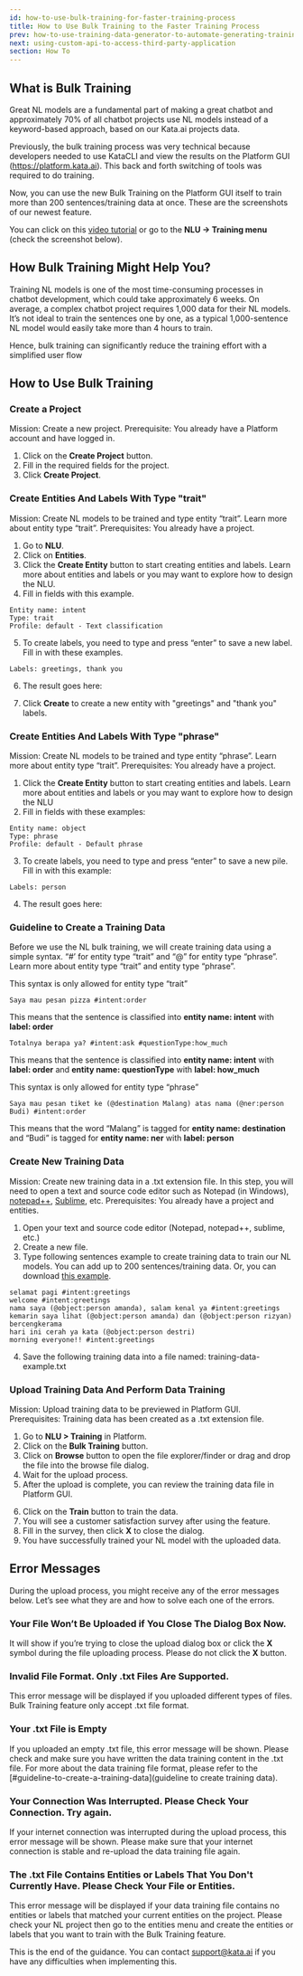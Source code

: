 ```yaml
---
id: how-to-use-bulk-training-for-faster-training-process
title: How to Use Bulk Training to the Faster Training Process
prev: how-to-use-training-data-generator-to-automate-generating-training-data
next: using-custom-api-to-access-third-party-application
section: How To
---
```


## What is Bulk Training

Great NL models are a fundamental part of making a great chatbot and approximately 70% of all chatbot projects use NL models instead of a keyword-based approach, based on our Kata.ai projects data.

Previously, the bulk training process was very technical because developers needed to use KataCLI and view the results on the Platform GUI (<a href="https://platform.kata.ai" target="_blank"><span>http</span>s://platform.kata.ai</a>). This back and forth switching of tools was required to do training.

Now, you can use the new Bulk Training on the Platform GUI itself to train more than 200 sentences/training data at once. These are the screenshots of our newest feature.

<ImageWrapper>
  <FigureImage
    alt="Image 1 Alt"
    src="/assets/images/products/kata-platform/how-to/how-to-use-bulk-training-to-the-faster-training-process/image1.webp"
    caption={{ title: 'Figure 1', description: 'Upload training data file' }}
    layout="responsive"
  />
</ImageWrapper>

<ImageWrapper>
  <FigureImage
    alt="Image 2 Alt"
    src="/assets/images/products/kata-platform/how-to/how-to-use-bulk-training-to-the-faster-training-process/image2.webp"
    caption={{ title: 'Figure 2', description: 'Preview from uploaded training data from file' }}
    layout="responsive"
  />
</ImageWrapper>

You can click on this <a href="https://www.youtube.com/watch?v=qcxQqMI-Khs" target="_blank">video tutorial</a> or go to the **NLU -> Training menu** (check the screenshot below).

<ImageWrapper>
  <FigureImage
    alt="Image 3 Alt"
    src="/assets/images/products/kata-platform/how-to/how-to-use-bulk-training-to-the-faster-training-process/image3.webp"
    caption={{ title: 'Figure 3', description: 'Video tutorial in bulk training' }}
    layout="responsive"
  />
</ImageWrapper>

## How Bulk Training Might Help You?

Training NL models is one of the most time-consuming processes in chatbot development, which could take approximately 6 weeks. On average, a complex chatbot project requires 1,000 data for their NL models. It’s not ideal to train the sentences one by one, as a typical 1,000-sentence NL model would easily take more than 4 hours to train.

Hence, bulk training can significantly reduce the training effort with a simplified user flow

## How to Use Bulk Training

### Create a Project

Mission: Create a new project.
Prerequisite: You already have a Platform account and have logged in.

1. Click on the **Create Project** button.
2. Fill in the required fields for the project.
3. Click **Create Project**.

### Create Entities And Labels With Type "trait"

Mission: Create NL models to be trained and type entity “trait”. Learn more about entity type “trait”.
Prerequisites: You already have a project.

1. Go to **NLU**.
2. Click on **Entities**.
3. Click the **Create Entity** button to start creating entities and labels. Learn more about entities and labels or you may want to explore how to design the NLU.
4. Fill in fields with this example.

```
Entity name: intent
Type: trait
Profile: default - Text classification
```

5. To create labels, you need to type and press “enter” to save a new label. Fill in with these examples.

```
Labels: greetings, thank you
```

6. The result goes here:

<ImageWrapper>
  <FigureImage
    alt="Image 4 Alt"
    src="/assets/images/products/kata-platform/how-to/how-to-use-bulk-training-to-the-faster-training-process/image4.webp"
    caption={{ title: 'Figure 4', description: 'Create entity type “trait”' }}
    layout="responsive"
  />
</ImageWrapper>

7. Click **Create** to create a new entity with "greetings" and "thank you" labels.

### Create Entities And Labels With Type "phrase"

Mission: Create NL models to be trained and type entity “phrase”. Learn more about entity type “trait”.
Prerequisites: You already have a project.

1. Click the **Create Entity** button to start creating entities and labels. Learn more about entities and labels or you may want to explore how to design the NLU
2. Fill in fields with these examples:

```
Entity name: object
Type: phrase
Profile: default - Default phrase
```

3. To create labels, you need to type and press “enter” to save a new pile. Fill in with this example:

```
Labels: person
```

4. The result goes here:

<ImageWrapper>
  <FigureImage
    alt="Image 5 Alt"
    src="/assets/images/products/kata-platform/how-to/how-to-use-bulk-training-to-the-faster-training-process/image5.webp"
    caption={{ title: 'Figure 5', description: 'Create entity type “phrase”' }}
    layout="responsive"
  />
</ImageWrapper>

### Guideline to Create a Training Data

Before we use the NL bulk training, we will create training data using a simple syntax. “#’ for entity type “trait” and “@” for entity type “phrase”. Learn more about entity type “trait” and entity type “phrase”.

This syntax is only allowed for entity type “trait”

```
Saya mau pesan pizza #intent:order
```

This means that the sentence is classified into **entity name: intent** with **label: order**

```
Totalnya berapa ya? #intent:ask #questionType:how_much
```

This means that the sentence is classified into **entity name: intent** with **label: order** and **entity name: questionType** with **label: how_much**

This syntax is only allowed for entity type “phrase”

```
Saya mau pesan tiket ke (@destination Malang) atas nama (@ner:person Budi) #intent:order
```

This means that the word “Malang” is tagged for **entity name: destination** and “Budi” is tagged for **entity name: ner** with **label: person**

### Create New Training Data

Mission: Create new training data in a .txt extension file. In this step, you will need to open a text and source code editor such as Notepad (in Windows), <a href="https://notepad-plus-plus.org/downloads/" target="_blank">notepad++</a>, <a href="https://www.sublimetext.com/" target="_blank">Sublime</a>, etc.
Prerequisites: You already have a project and entities.

1. Open your text and source code editor (Notepad, notepad++, sublime, etc.)
2. Create a new file.
3. Type following sentences example to create training data to train our NL models. You can add up to 200 sentences/training data. Or, you can download <a href="https://drive.google.com/file/d/1ErLuDwa6_1hyfnV7zVNBrlleE7l3KCb0/view" target="_blank">this example</a>.

```
selamat pagi #intent:greetings
welcome #intent:greetings
nama saya (@object:person amanda), salam kenal ya #intent:greetings
kemarin saya lihat (@object:person amanda) dan (@object:person rizyan) bercengkerama
hari ini cerah ya kata (@object:person destri)
morning everyone!! #intent:greetings
```

4. Save the following training data into a file named: training-data-example.txt

### Upload Training Data And Perform Data Training

Mission: Upload training data to be previewed in Platform GUI.
Prerequisites: Training data has been created as a .txt extension file.

1. Go to **NLU > Training** in Platform.
2. Click on the **Bulk Training** button.
3. Click on **Browse** button to open the file explorer/finder or drag and drop the file into the browse file dialog.
4. Wait for the upload process.
5. After the upload is complete, you can review the training data file in Platform GUI.

<ImageWrapper>
  <FigureImage
    alt="Image 6 Alt"
    src="/assets/images/products/kata-platform/how-to/how-to-use-bulk-training-to-the-faster-training-process/image6.webp"
    caption={{ title: 'Figure 6', description: 'Preview training data' }}
    layout="responsive"
  />
</ImageWrapper>

6. Click on the **Train** button to train the data.
7. You will see a customer satisfaction survey after using the feature.
8. Fill in the survey, then click **X** to close the dialog.
9. You have successfully trained your NL model with the uploaded data.

<ImageWrapper>
  <FigureImage
    alt="Image 7 Alt"
    src="/assets/images/products/kata-platform/how-to/how-to-use-bulk-training-to-the-faster-training-process/image7.webp"
    caption={{ title: 'Figure 7', description: 'Successfully trained the training data' }}
    layout="responsive"
  />
</ImageWrapper>

## Error Messages

During the upload process, you might receive any of the error messages below. Let’s see what they are and how to solve each one of the errors.

### Your File Won’t Be Uploaded if You Close The Dialog Box Now.

It will show if you’re trying to close the upload dialog box or click the **X** symbol during the file uploading process. Please do not click the **X** button.

<ImageWrapper>
  <FigureImage
    alt="Image 8 Alt"
    src="/assets/images/products/kata-platform/how-to/how-to-use-bulk-training-to-the-faster-training-process/image8.webp"
    caption={{ title: 'Figure 8', description: 'Showing warning message if you click “x” button.' }}
    layout="responsive"
  />
</ImageWrapper>

### Invalid File Format. Only .txt Files Are Supported.

This error message will be displayed if you uploaded different types of files. Bulk Training feature only accept .txt file format.

<ImageWrapper>
  <FigureImage
    alt="Image 9 Alt"
    src="/assets/images/products/kata-platform/how-to/how-to-use-bulk-training-to-the-faster-training-process/image9.webp"
    caption={{ title: 'Figure 9', description: 'Showing error message if you’re uploading not .txt format.' }}
    layout="responsive"
  />
</ImageWrapper>

### Your .txt File is Empty

If you uploaded an empty .txt file, this error message will be shown. Please check and make sure you have written the data training content in the .txt file. For more about the data training file format, please refer to the [#guideline-to-create-a-training-data](guideline to create training data).

<ImageWrapper>
  <FigureImage
    alt="Image 10 Alt"
    src="/assets/images/products/kata-platform/how-to/how-to-use-bulk-training-to-the-faster-training-process/image10.webp"
    caption={{ title: 'Figure 10', description: 'Showing error that your file does not have any script inside it.' }}
    layout="responsive"
  />
</ImageWrapper>

### Your Connection Was Interrupted. Please Check Your Connection. Try again.

If your internet connection was interrupted during the upload process, this error message will be shown. Please make sure that your internet connection is stable and re-upload the data training file again.

<ImageWrapper>
  <FigureImage
    alt="Image 11 Alt"
    src="/assets/images/products/kata-platform/how-to/how-to-use-bulk-training-to-the-faster-training-process/image11.webp"
    caption={{ title: 'Figure 11', description: 'Showing error message that your connection is bad and has interrupted training data uploading process.' }}
    layout="responsive"
  />
</ImageWrapper>

### The .txt File Contains Entities or Labels That You Don't Currently Have. Please Check Your File or Entities.

This error message will be displayed if your data training file contains no entities or labels that matched your current entities on the project. Please check your NL project then go to the entities menu and create the entities or labels that you want to train with the Bulk Training feature.

This is the end of the guidance. You can contact <a href="mailto:support@kata.ai">support@kata.ai</a> if you have any difficulties when implementing this.
